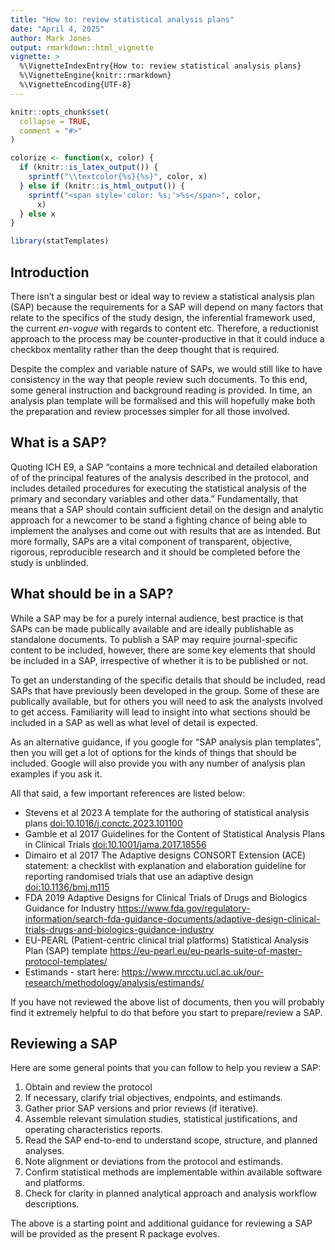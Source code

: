 ```yaml
---
title: "How to: review statistical analysis plans"
date: "April 4, 2025"
author: Mark Jones
output: rmarkdown::html_vignette
vignette: >
  %\VignetteIndexEntry{How to: review statistical analysis plans}
  %\VignetteEngine{knitr::rmarkdown}
  %\VignetteEncoding{UTF-8}
---
```


```r
knitr::opts_chunk$set(
  collapse = TRUE,
  comment = "#>"
)

colorize <- function(x, color) {
  if (knitr::is_latex_output()) {
    sprintf("\\textcolor{%s}{%s}", color, x)
  } else if (knitr::is_html_output()) {
    sprintf("<span style='color: %s;'>%s</span>", color,
      x)
  } else x
}
```

```r
library(statTemplates)
```


## Introduction

There isn't a singular best or ideal way to review a statistical analysis plan (SAP) because the requirements for a SAP will depend on many factors that relate to the specifics of the study design, the inferential framework used, the current *en-vogue* with regards to content etc.
Therefore, a reductionist approach to the process may be counter-productive in that it could induce a checkbox mentality rather than the deep thought that is required.

Despite the complex and variable nature of SAPs, we would still like to have consistency in the way that people review such documents.
To this end, some general instruction and background reading is provided.
In time, an analysis plan template will be formalised and this will hopefully make both the preparation and review processes simpler for all those involved.

## What is a SAP?

Quoting ICH E9, a SAP "contains a more technical and detailed elaboration of of the principal features of the analysis described in the protocol, and includes detailed procedures for executing the statistical analysis of the primary and secondary variables and other data."
Fundamentally, that means that a SAP should contain sufficient detail on the design and analytic approach for a newcomer to be stand a fighting chance of being able to implement the analyses and come out with results that are as intended.
But more formally, SAPs are a vital component of transparent, objective, rigorous, reproducible research and it should be completed before the study is unblinded.

## What should be in a SAP?

While a SAP may be for a purely internal audience, best practice is that SAPs can be made publically available and are ideally publishable as standalone documents.
To publish a SAP may require journal-specific content to be included, however, there are some key elements that should be included in a SAP, irrespective of whether it is to be published or not.

To get an understanding of the specific details that should be included, read SAPs that have previously been developed in the group.
Some of these are publically available, but for others you will need to ask the analysts involved to get access.
Familiarity will lead to insight into what sections should be included in a SAP as well as what level of detail is expected.

As an alternative guidance, if you google for "SAP analysis plan templates", then you will get a lot of options for the kinds of things that should be included.
Google will also provide you with any number of analysis plan examples if you ask it.

All that said, a few important references are listed below:

+ Stevens et al 2023 A template for the authoring of statistical analysis plans [doi:10.1016/j.conctc.2023.101100](https://doi.org/10.1016/j.conctc.2023.101100)
+ Gamble et al 2017 Guidelines for the Content of Statistical Analysis Plans
in Clinical Trials [doi:10.1001/jama.2017.18556](https://doi.org/10.1001/jama.2017.18556)
+ Dimairo et al 2017 The Adaptive designs CONSORT Extension (ACE) statement: a checklist with explanation and elaboration guideline for reporting randomised trials that use an adaptive design
 [doi:10.1136/bmj.m115](https://doi.org/10.1136/bmj.m115)
+ FDA 2019 Adaptive Designs for Clinical Trials of Drugs and Biologics Guidance for Industry [https://www.fda.gov/regulatory-information/search-fda-guidance-documents/adaptive-design-clinical-trials-drugs-and-biologics-guidance-industry](https://www.fda.gov/regulatory-information/search-fda-guidance-documents/adaptive-design-clinical-trials-drugs-and-biologics-guidance-industry)
+ EU-PEARL (Patient-centric clinical trial platforms) Statistical Analysis Plan (SAP) template [https://eu-pearl.eu/eu-pearls-suite-of-master-protocol-templates/](https://eu-pearl.eu/eu-pearls-suite-of-master-protocol-templates/)
+ Estimands - start here: [https://www.mrcctu.ucl.ac.uk/our-research/methodology/analysis/estimands/](https://www.mrcctu.ucl.ac.uk/our-research/methodology/analysis/estimands/)

If you have not reviewed the above list of documents, then you will probably find it extremely helpful to do that before you start to prepare/review a SAP.

## Reviewing a SAP

Here are some general points that you can follow to help you review a SAP:

1. Obtain and review the protocol
2. If necessary, clarify trial objectives, endpoints, and estimands.
3. Gather prior SAP versions and prior reviews (if iterative).
4. Assemble relevant simulation studies, statistical justifications, and operating characteristics reports.
5. Read the SAP end-to-end to understand scope, structure, and planned analyses.
6. Note alignment or deviations from the protocol and estimands.
7. Confirm statistical methods are implementable within available software and platforms.
8. Check for clarity in planned analytical approach and analysis workflow descriptions.

The above is a starting point and additional guidance for reviewing a SAP will be provided as the present R package evolves.


